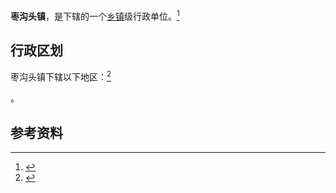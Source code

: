 {{中国乡级行政区|37/13/02/102/000}}

'''枣沟头镇'''，是{{PRC admin/fullname|37/13/02/102/000|3}}下辖的一个[[乡镇|乡镇]]级行政单位。<ref>{{PRC admin/ref sgc|{{PRC admin/parent|37/13/02/102/000}}}}</ref>

== 行政区划 ==

枣沟头镇下辖以下地区：<ref>{{PRC admin/ref sgc|37/13/02/102/000}}</ref>

{{PRC admin/children|37/13/02/102/000}}。

== 参考资料 ==

{{reflist}}

{{行政区划小作品}}
{{PRC admin/navcat|37/13/02/102/000}}